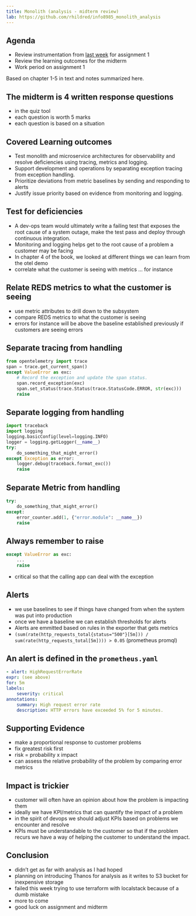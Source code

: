 ---
title: Monolith (analysis - midterm review)
lab: https://github.com/rhildred/info8985_monolith_analysis
---
## Agenda

- Review instrumentation from [last week](`r rmarkdown::metadata$lab`) for assignment 1
- Review the learning outcomes for the midterm
- Work period on assignment 1

Based on chapter 1-5 in text and notes summarized here.

## The midterm is 4 written response questions

- in the quiz tool
- each question is worth 5 marks
- each question is based on a situation

## Covered Learning outcomes

- Test monolith and microservice architectures for observability and resolve deficiencies using tracing, metrics and logging.
- Support development and operations by separating exception tracing from exception handling.
- Prioritize deviations from metric baselines by sending and responding to alerts
- Justify issue priority based on evidence from monitoring and logging.

## Test for deficiencies

- A dev-ops team would ultimately write a failing test that exposes the root cause of a system outage, make the test pass and deploy through continuous integration.
- Monitoring and logging helps get to the root cause of a problem a customer may be facing
- In chapter 4 of the book, we looked at different things we can learn from the otel demo
- correlate what the customer is seeing with metrics ... for instance

## Relate REDS metrics to what the customer is seeing

- use metric attributes to drill down to the subsystem
- compare REDS metrics to what the customer is seeing
- errors for instance will be above the baseline established previously if customers are seeing errors

## Separate tracing from handling

```python
from opentelemetry import trace
span = trace.get_current_span()
except ValueError as exc:
    # Record the exception and update the span status.
    span.record_exception(exc)
    span.set_status(trace.Status(trace.StatusCode.ERROR, str(exc)))
    raise
```

## Separate logging from handling

```python
import traceback
import logging
logging.basicConfig(level=logging.INFO)
logger = logging.getLogger(__name__)
try:
    do_something_that_might_error()
except Exception as error:
    logger.debug(traceback.format_exc())
    raise
```

## Separate Metric from handling

```python
try:
    do_something_that_might_error()
except:
    error_counter.add(1, {"error.module": __name__})
    raise
```

## Always remember to raise

```python
except ValueError as exc:
    ...
    raise
```
- critical so that the calling app can deal with the exception

## Alerts

- we use baselines to see if things have changed from when the system was put into production
- once we have a baseline we can establish thresholds for alerts
- Alerts are emmitted based on rules in the exporter that gets metrics
- `(sum(rate(http_requests_total{status="500"}[5m])) / sum(rate(http_requests_total[5m]))) > 0.05` (prometheus promql)

## An alert is defined in the `prometheus.yaml`

```yaml
- alert: HighRequestErrorRate
expr: (see above)
for: 5m
labels:
    severity: critical
annotations:
    summary: High request error rate
    description: HTTP errors have exceeded 5% for 5 minutes.
```

## Supporting Evidence

- make a proportional response to customer problems
- fix greatest risk first
- risk = probability x impact
- can assess the relative probability of the problem by comparing error metrics

## Impact is trickier

- customer will often have an opinion about how the problem is impacting them
- ideally we have KPI/metrics that can quantify the impact of a problem
- in the spirit of devops we should adjust KPIs based on problems we encounter and resolve
- KPIs must be understandable to the customer so that if the problem recurs we have a way of helping the customer to understand the impact.

## Conclusion

- didn't get as far with analysis as I had hoped
- planning on introducing Thanos for analysis as it writes to S3 bucket for inexpensive storage
- failed this week trying to use terraform with localstack because of a dumb mistake
- more to come
- good luck on assignment and midterm
